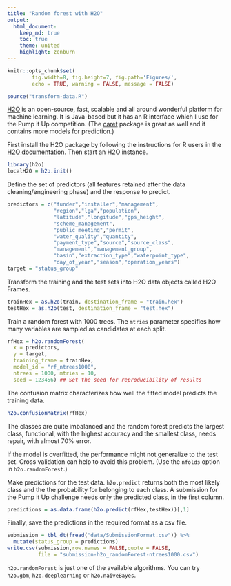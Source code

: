```yaml
---
title: "Random forest with H2O"
output:
  html_document: 
    keep_md: true 
    toc: true
    theme: united
    highlight: zenburn
---
```


```r
knitr::opts_chunk$set(
        fig.width=8, fig.height=7, fig.path='Figures/',
        echo = TRUE, warning = FALSE, message = FALSE)
```

```r
source("transform-data.R")
```

[H2O](http://h2o.ai) is an open-source, fast, scalable and all around wonderful platform for machine learning. It is Java-based but it has an R interface which I use for the Pump it Up competition. (The [caret](http://topepo.github.io/caret/index.html) package is great as well and it contains more models for prediction.)

First install the H2O package by following the instructions for R users in the [H2O documentation](http://docs.h2o.ai). Then start an H2O instance.

```r
library(h2o)
localH2O = h2o.init()
```

Define the set of predictors (all features retained after the data cleaning/engineering phase) and the response to predict.

```r
predictors = c("funder","installer","management",
               "region","lga","population",
               "latitude","longitude","gps_height",
               "scheme_management",
               "public_meeting","permit",
               "water_quality","quantity",
               "payment_type","source","source_class",
               "management","management_group",
               "basin","extraction_type","waterpoint_type",
               "day_of_year","season","operation_years")
target = "status_group"
```

Transform the training and the test sets into H2O data objects called H2O Frames.

```r
trainHex = as.h2o(train, destination_frame = "train.hex")
testHex = as.h2o(test, destination_frame = "test.hex")
```

Train a random forest with 1000 trees. The `mtries` parameter specifies how many variables are sampled as candidates at each split.

```r
rfHex = h2o.randomForest(
  x = predictors,
  y = target,
  training_frame = trainHex,
  model_id = "rf_ntrees1000",
  ntrees = 1000, mtries = 10,
  seed = 123456) ## Set the seed for reproducibility of results
```

The confusion matrix characterizes how well the fitted model predicts the training data. 

```r
h2o.confusionMatrix(rfHex)
```

The classes are quite imbalanced and the random forest predicts the largest class, functional, with the highest accuracy and the smallest class, needs repair, with almost 70% error.

If the model is overfitted, the performance might not generalize to the test set. Cross validation can help to avoid this problem. (Use the `nfolds` option in `h2o.randomForest`.)

Make predictions for the test data. `h2o.predict` returns both the most likely class and the the probability for belonging to each class. A submission for the Pump it Up challenge needs only the predicted class, in the first column.

```r
predictions = as.data.frame(h2o.predict(rfHex,testHex))[,1]
```

Finally, save the predictions in the required format as a csv file.

```r
submission = tbl_dt(fread("data/SubmissionFormat.csv")) %>%
  mutate(status_group = predictions)
write.csv(submission,row.names = FALSE,quote = FALSE,
          file = "submission-h2o_randomForest-ntrees1000.csv")
```

`h2o.randomForest` is just one of the available algorithms. You can try `h2o.gbm`, `h2o.deeplearning` or `h2o.naiveBayes`. 
